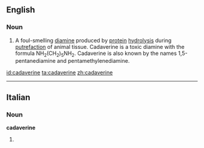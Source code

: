 ==English==

===Noun===
{{en-noun|-}}
{{wikipedia}}

#A foul-smelling [[diamine]] produced by [[protein]] [[hydrolysis]] during [[putrefaction]] of animal tissue. Cadaverine is a toxic diamine with the formula NH<sub>2</sub>(CH<sub>2</sub>)<sub>5</sub>NH<sub>2</sub>. Cadaverine is also known by the names 1,5-pentanediamine and pentamethylenediamine.

[[id:cadaverine]]
[[ta:cadaverine]]
[[zh:cadaverine]]

----
==Italian==

===Noun===
'''cadaverine''' {{f}}

# {{plural of|[[cadaverina ]]|lang=Italian}}
{{rfc-auto}}